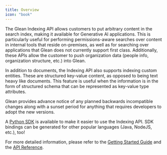 ```yaml
---
title: Overview
icon: "book"
---
```


The Glean Indexing API allows customers to put arbitrary content in the search index, making it available for Generative AI applications. This is particularly useful for performing permissions-aware searches over content in internal tools that reside on-premises, as well as for searching over applications that Glean does not currently support first class. Additionally, these APIs allow the customer to push organization data (people info, organization structure, etc.) into Glean.

In addition to documents, the Indexing API also supports indexing custom entities. These are structured key-value content, as opposed to being text heavy like documents. This feature is useful when the information is in the form of structured schema that can be represented as key-value type attributes.

Glean provides advance notice of any planned backwards incompatible changes along with a sunset period for anything that requires developers to adopt the new versions.

A [Python SDK](https://developers.glean.com/docs/indexing_api/indexing_api_getting_started/#using-the-sdk) is available to make it easier to use the Indexing API. SDK bindings can be generated for other popular languages (Java, NodeJS, etc.), too!

For more detailed information, please refer to the [Getting Started Guide](https://developers.glean.com/docs/indexing_api/indexing_api_getting_started/) and the [API Reference](https://developers.glean.com/indexing/overview/).
